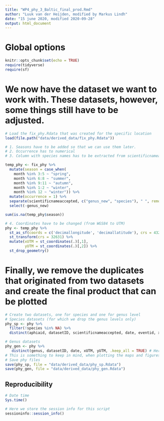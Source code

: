 ---
title: "WP4_phy_3_Baltic_final_prod.Rmd"
author: "Luuk van der Heijden, modified by Markus Lindh"
date: "15 june 2020, modified 2020-09-28"
output: html_document
---

# Global options

```{r setup}
knitr::opts_chunk$set(echo = TRUE)
require(tidyverse)
require(sf)
```

# We now have the dataset we want to work with. These datasets, however, some things still have to be adjusted. 

```{r datasetPreparation}
# Load the fix_phy.Rdata that was created for the specific location
load(file.path("data/derived_data/fix_phy.Rdata"))

# 1. Seasons have to be added so that we can use them later. 
# 2. Occurrence has to numerical
# 3. Column with species names has to be extracted from scientificnameaccepted

temp_phy <- fix_phy %>%
  mutate(season = case_when(
    month %in% 3:5 ~ "spring",
    month %in% 6:8 ~ "summer",
    month %in% 9:11 ~ "autumn",
    month %in% 1:2 ~ "winter",
    month %in% 12 ~ "winter")) %>%                                                        # 1. Seasons were added
  mutate(occurrence = 1) %>%                                                              # 2. Occurrence added
  separate(scientificnameaccepted, c("genus_new", "species"), " ", remove = FALSE) %>%    # 3. Species name added
  select(-genus_new)

sum(is.na(temp_phy$season))

# 4. Coordinates have to be changed (from WGS84 to UTM)
phy <- temp_phy %>% 
  st_as_sf(coords = c('decimallongitude', 'decimallatitude'), crs = 4326) %>%  # This was the old coordinate code
  st_transform(crs = 32631) %>%                                                # This is the new coordinate code used
  mutate(xUTM = st_coordinates(.)[,1],                                         # We then extract them and assign them
         yUTM = st_coordinates(.)[,2]) %>%                                     # to x and y columns
  st_drop_geometry()                                                           # and drop the old geometry column
```

# Finally, we remove the duplicates that originated from two datasets and create the final product that can be plotted

```{r datasetFinalPreparation}
# Create two datasets, one for species and one for genus level
# Species datasets (for which we drop the genus levels only)
phy_sp <- phy %>%
  filter(!species %in% NA) %>%
  distinct(aphiaid, datasetID, scientificnameaccepted, date, eventid, xUTM, yUTM, year, season, occurrence, .keep_all = TRUE) 

# Genus datasets
phy_gen <- phy %>%
   distinct(genus, datasetID, date, xUTM, yUTM, .keep_all = TRUE) # Here we remove the duplicates that originated due to focusing on genera alone
# This is something to keep in mind, when plotting the maps and figures.
# Save phy files
save(phy_sp, file = "data/derived_data/phy_sp.Rdata")
save(phy_gen, file = "data/derived_data/phy_gen.Rdata")
```

## Reproducibility

```{r reproducibility}
# Date time
Sys.time()

# Here we store the session info for this script
sessioninfo::session_info()
```
